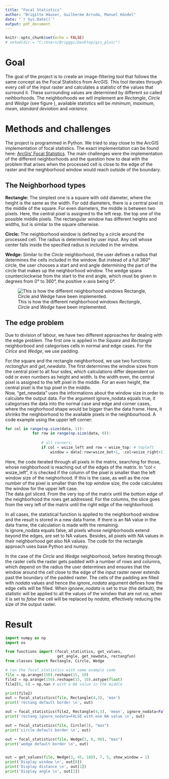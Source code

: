 ```yaml
---
title: "Focal Statistics"
author: "Brigitte Häuser, Guilherme Arruda, Manuel Händel"
date: "`r Sys.Date()`"
output: pdf_document
---
```


```r
knitr::opts_chunk$set(echo = FALSE)
# setwd(dir = "C:/Users/Brigggi/Desktop/gis_plus/")
```

# Goal

<!-- - Create an image-filtering tool that follows the same concept as the  -->
<!-- Focal  Statistics  from  ArcGIS. -> Maybe an example for application for focal statistics? -->
<!-- - Moving window of different shapes. -->
<!-- - Different summary statistics. -->

The goal of the project is to create an image-filtering tool that follows the same concept as the 
Focal  Statistics  from  ArcGIS. This tool iterates through every cell of the input raster and calculates a statistic of the values that surround it. These surrounding values are determined by different so called neihborhoods. The neighborhoods we will implement are *Rectangle*, *Circle* and *Wedge* (see figure \ref{fig:neighb}), available statistics will be *minimum*, *maximum*, *mean*, *standard deviation* and *variance*.

<!-- I only describe three neighborhoods, since square and rectangle are basically the same. Don't know if we need to distinguish between them. -->


# Methods and challenges

<!-- - Programmed in Python. -->
<!-- - Tried to stay close to the arc gis implementation -->
<!-- - Describe how the different windows get determined -->
<!-- - Describe what ignore_nodata does, especially concerning the edges of the array (pictures?) -->
<!-- - Two approaches for different neighborhoods (didn't want to discard the work, plus both work) -->
<!-- - Approach Rectangle (difficulties, packages, bla bla bla) -->
<!-- - Approach Circle, Wedge (difficulties, packages, bla bla bla) -->

<!-- Replaced 'border' with 'edge' in the whole text, you can decide if you want to do the same in the code or leave it as is... -->

The project is programmed in Python. We tried to stay close to the ArcGIS implementation of focal statistics. The exact implementation can be found here: [ArcGis' Focal Statistics](https://desktop.arcgis.com/en/arcmap/10.3/tools/spatial-analyst-toolbox/how-focal-statistics-works.htm). The main challenges were the implementation of the different neighborhoods and the question how to deal with the problem that arises when the processed cell is close to the edge of the raster and the neighborhood window would reach outside of the boundary.

## The Neighborhood types

**Rectangle:** The simplest one is a square with odd diameter, where the height is the same as the width. For odd diameters, there is a central pixel in the middle of the square. For even diameters, the middle is between two pixels. Here, the central pixel is assigned to the left resp. the top one of the possible middle pixels. The rectangular window has different heights and widths, but is similar to the square otherwise.  

**Circle:** The neighborhood window is defined by a circle around the processed cell. The radius is determined by user input. Any cell whose center falls inside the specified radius is included in the window.

**Wedge:** Similar to the *Circle* neighborhood, the user defines a radius that determines the cells included in the window. But instead of a full 360° circle, the user chooses a start and end angle determining the part of the circle that makes up the neighborhood window. The wedge spans counterclockwise from the start to the end angle, which must be given in degrees from 0° to 360°, the positive x-axis being 0°.


![This is how the different neighborhood windows *Rectangle*, *Circle* and *Wedge* have been implemented. \label{fig:neighb}](figures/neighborhoods.png)


## The edge problem

Due to division of labour, we have two different approaches for dealing with the edge problem. The first one is applied in the *Square* and *Rectangle* neighborbood and categorises cells in normal and edge cases. For the *Cirlce* and *Wedge*, we use padding. 

For the square and the rectangle neighborhood, we use two functions: *rectangfun* and *get_newdata*. The first determines the window sizes from the central pixel to all four sides, which calculations differ dependent on odd or even numbers as height and width. Is the width even, the central pixel is assigned to the left pixel in the middle. For an even height, the central pixel is the top pixel in the middle.  
Now, "get_newdata" uses the informations about the window size in order to calculate the output data. For the argument ignore_nodata equals true, it categorises the data into the normal case and edge and corner cases, where the neighorhood shape would be bigger than the data frame. Here, it shrinks the neighborhood to the available pixels in the neighbourhood. A code example using the upper left corner:


```r
for col in range(np.size(data, 1)):
            for row in range(np.size(data, 0)):
                
                # all corners:
                if col < wsize_left and row < wsize_top: # topleft
                    window = data[:row+wsize_bot+1, :col+wsize_right+1]
```

Here, the code iterated through all pixels in the matrix, searching for those, whose neighborhood is reaching out of the edges of the matrix. In "col < wsize_left", it is checked if the column of the pixel is smaller than the left window size of the neighorhood. If this is the case, as well as the row number of the pixel is smaller than the top window size, the code calculates the window for the upper left case.  
The data got sliced. From the very top of the matrix until the bottom edge of the neighborhood the rows get addressed. For the columns, the slice goes from the very left of the matrix until the right edge of the neighborhood.  

In all cases, the statistical function is applied to the neighborhood window and the result is stored in a new data frame. If there is an NA value in the data frame, the calculation is made with the remaining.  
Is ignore_nodata equals false, all pixels whose neighborhoods extend beyond the edges, are set to NA values. Besides, all pixels with NA values in their neighborhood get also NA values.
The code for the rectangle approach uses base Python and numpy.

In the case of the *Circle* and *Wedge* neighborhood, before iterating through the raster cells the raster gets padded with a number of rows and columns, which depend on the radius the user determines and ensures that the window around the cell close to the edge of the input raster never extends past the boundary of the padded raster. The cells of the padding are filled with *nodata* values and hence the *ignore_nodata* argument defines how the edge cells will be filled. When *ignoew_nodata* is set to *true* (the default), the statistic will be applied to all the values of the windwo that are not *na*, when it is set to *false* the cell will be replaced by *nodata*, effectively reducing the size of the output raster.

# Result

<!-- - Different test array. -->
<!-- - Showing all neighborhoods and statistics -->
<!-- - Should we include the debug arrays, that show the window, not the actual result? -->



```python
import numpy as np
import os

from functions import (focal_statistics, get_values,
                       get_angle, get_newdata, rectangfun)
from classes import Rectangle, Circle, Wedge

# run the focal_statistics with some example code
file = np.arange(150).reshape(15, 10)
file2 = np.arange(150).reshape(15, 10).astype(float)
file2[6, 6] = np.nan # with a NA value in the middle

print(file2)
out = focal_statistics(file, Rectangle(4,3), 'max')
print('rectang default border \n', out)

out = focal_statistics(file2, Rectangle(4,3), 'mean', ignore_nodata=False)
print('rectang ignore_nodata=FALSE with one NA value \n', out)

out = focal_statistics(file, Circle(3), "max")
print('circle default border \n', out)

out = focal_statistics(file, Wedge(3, 0, 90), "max")
print('wedge default border \n', out)


out = get_values(file, Wedge(3, 45, 180), 7, 5, show_window = 1)
print('Display window \n', out[0])
print('Display distance \n', out[1])
print('Display angle \n', out[2])
```

